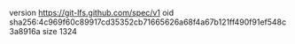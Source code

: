 version https://git-lfs.github.com/spec/v1
oid sha256:4c969f60c89917cd35352cb71665626a68f4a67b121ff490f91ef548c3a8916a
size 1324
